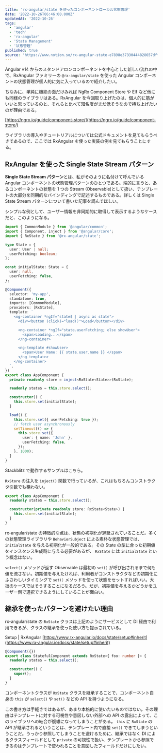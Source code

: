 ```yaml
---
title: 'rx-angular/state を使ったコンポーネントローカル状態管理'
date: '2022-10-26T06:46:00.000Z'
updatedAt: '2022-10-26'
tags:
  - 'angular'
  - 'tech'
  - 'rx-angular'
  - 'State Management'
  - '状態管理'
published: true
source: 'https://www.notion.so/rx-angular-state-e7898e37330444828657dff38ca1f349'
---
```



Angular v14 からのスタンドアロンコンポーネントを中心とした新しい流れの中で、RxAngular ファミリーの `@rx-angular/state` を使った Angular コンポーネントの状態管理が個人的に気に入っているので紹介したい。

<LinkPreview src="https://www.rx-angular.io/docs/state" />

ちなみに、単純に機能の面だけみれば NgRx Component Store や Elf など他にも同様のライブラリはある。RxAngular を今回取り上げたのは、個人的に筋がいいと思っているのと、それらと比べて知名度がまだ低そうなので持ち上げたいのが理由である。

[https://ngrx.io/guide/component-store/](https://ngrx.io/guide/component-store/)

<LinkPreview src="https://ngneat.github.io/elf/" />

ライブラリの導入やチュートリアルについては公式ドキュメントを見てもらうべきであるので、ここでは RxAngular を使った実装の例を見てもらうことにする。

## RxAngular を使った Single State Stream パターン

**Single State Stream パターン**とは、私がそのように名付けて呼んでいる Angular コンポーネントの状態管理パターンのひとつである。端的に言うと、あるコンポーネントの状態を 1 つの Stream (Observable)として扱い、テンプレートの大部分を同期的なバインディングで記述するものである。詳しくは Single State Stream パターンについて書いた記事を読んでほしい。

<LinkPreview src="https://blog.lacolaco.net/2019/07/angular-single-state-stream-pattern/" />

シンプルな例として、ユーザー情報を非同期的に取得して表示するようなケースだと、このようになる。

```typescript
import { CommonModule } from '@angular/common';
import { Component, inject } from '@angular/core';
import { RxState } from '@rx-angular/state';

type State = {
  user: User | null;
  userFetching: boolean;
};

const initialState: State = {
  user: null,
  userFetching: false,
};

@Component({
  selector: 'my-app',
  standalone: true,
  imports: [CommonModule],
  providers: [RxState],
  template: `
    <ng-container *ngIf="state$ | async as state">
      <div><button (click)="load()">Load</button></div>

      <ng-container *ngIf="state.userFetching; else showUser">
        <span>Loading...</span>
      </ng-container>

      <ng-template #showUser>
        <span>User Name: {{ state.user.name }} </span>
      </ng-template>
    </ng-container>
  `,
})
export class AppComponent {
  private readonly store = inject<RxState<State>>(RxState);

  readonly state$ = this.store.select();

  constructor() {
    this.store.set(initialState);
  }

  load() {
    this.store.set({ userFetching: true });
    // fetch user asynchronously
    setTimeout(() => {
      this.store.set({
        user: { name: 'John' },
        userFetching: false,
      });
    }, 1000);
  }
}
```

Stackblitz で動作するサンプルはこちら。

<Stackblitz src="https://stackblitz.com/edit/angular-ivy-r34mhv?ctl=1&embed=1&file=src/app/app.component.ts" />

`RxStore` の注入を `inject()` 関数で行っているが、これはもちろんコンストラクタ引数でも構わない。

```typescript
export class AppComponent {
  readonly state$ = this.store.select();

  constructor(private readonly store: RxState<State>) {
    this.store.set(initialState);
  }
}
```

rx-angular/state の特徴的な点は、状態の初期化が遅延されていることだ。多くの状態管理ライブラリや `BehaviorSubject` による素朴な状態管理では、 `initialState` を与える初期化が一般的である。その State の型に合った初期値をインスタンス生成時に与える必要があるが、 `RxState` には `initialState` という概念はない。

`select()` メソッドが返す Observable は最初の `set()` が呼び出されるまで何も値を流さない。初期値を与えたければ、利用者がコンストラクタなどの初期化にふさわしいタイミングで `set()` メソッドを使って状態をセットすればいい。大抵のケースではそうすることになるだろう。だが、初期値を与えるかどうかをユーザー側で選択できるようにしていることが面白い。

## 継承を使ったパターンを避けたい理由

rx-angular/state の `RxState` クラスは上記のようにサービスとして DI 経由で利用できるが、クラスの継承を使った使い方も提示されている。

Setup | RxAngular [https://www.rx-angular.io/docs/state/setup#inherit](https://www.rx-angular.io/docs/state/setup#inherit)

```typescript
@Component({})
export class StatefulComponent extends RxState<{ foo: number }> {
  readonly state$ = this.select();

  constructor() {
    super();
  }
}
```

コンポーネントクラスが `RxState` クラスを継承することで、コンポーネント自身の `this` が `select()` や `set()` などの API を持つようになる。

この書き方は手軽さではあるが、あまり本格的に使いたいものではない。その理由はテンプレートに対する可視性や意図しない外部への API の露出によって、このライブラリへの結合が複雑になってしまうことがある。 `this` に `RxState` の API が継承されるということは、テンプレート内で直接 `set()` できてしまうということだ。うっかり参照してしまうことを避けるために、継承ではなく DI によるクラスフィールドとして `private` の可視性で扱い、テンプレートから参照できるのはテンプレートで使われることを意図したフィールドだけにしたい。
